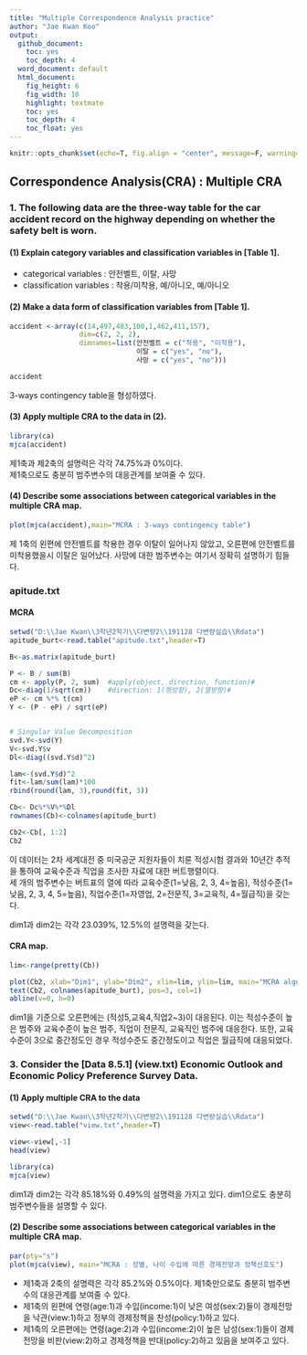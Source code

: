 ```yaml
---
title: "Multiple Correspondence Analysis practice"
author: "Jae Kwan Koo"
output:
  github_document:
    toc: yes
    toc_depth: 4
  word_document: default
  html_document:
    fig_height: 6
    fig_width: 10
    highlight: textmate
    toc: yes
    toc_depth: 4
    toc_float: yes
---  
```


```r
knitr::opts_chunk$set(echo=T, fig.align = "center", message=F, warning=F, fig.height = 5, cache=F, dpi = 300, dev = "png")
```  

## Correspondence Analysis(CRA) : Multiple CRA  

### 1. The following data are the three-way table for the car accident record on the highway depending on whether the safety belt is worn.  

#### (1) Explain category variables and classification variables in [Table 1].  

* categorical variables : 안전벨트, 이탈, 사망  
* classification variables : 착용/미착용, 예/아니오, 예/아니오  

#### (2) Make a data form of classification variables from [Table 1].  

```r
accident <-array(c(14,497,483,100,1,462,411,157),    
                 dim=c(2, 2, 2), 
                 dimnames=list(안전벨트 = c("착용", "미착용"),
                               이탈 = c("yes", "no"),
                               사망 = c("yes", "no")))

accident
```  

3-ways contingency table을 형성하였다.  

#### (3) Apply multiple CRA to the data in (2).  

```r
library(ca)
mjca(accident)
```  

제1축과 제2축의 설명력은 각각 74.75%과 0%이다.  
제1축으로도 충분히 범주변수의 대응관계를 보여줄 수 있다.  

#### (4) Describe some associations between categorical variables in the multiple CRA map.  

```r
plot(mjca(accident),main="MCRA : 3-ways contingency table")
```  

제 1축의 왼편에 안전벨트를 착용한 경우 이탈이 일어나지 않았고, 오른편에 안전벨트를 미착용했을시 이탈은 일어났다. 사망에 대한 범주변수는 여기서 정확히 설명하기 힘들다.  

### apitude.txt  

#### MCRA  

```r
setwd("D:\\Jae Kwan\\3학년2학기\\다변량2\\191128 다변량실습\\Rdata")
apitude_burt<-read.table("apitude.txt",header=T)

B<-as.matrix(apitude_burt)

P <- B / sum(B)
cm <- apply(P, 2, sum)  #apply(object, direction, function)#
Dc<-diag(1/sqrt(cm))    #direction: 1(행방향), 2(열방향)#
eP <- cm %*% t(cm)
Y <- (P - eP) / sqrt(eP)


# Singular Value Decomposition
svd.Y<-svd(Y)
V<-svd.Y$v
Dl<-diag((svd.Y$d)^2)

lam<-(svd.Y$d)^2
fit<-lam/sum(lam)*100
rbind(round(lam, 3),round(fit, 3))

Cb<- Dc%*%V%*%Dl
rownames(Cb)<-colnames(apitude_burt)

Cb2<-Cb[, 1:2]
Cb2
```  

이 데이터는 2차 세계대전 중 미국공군 지원자들이 치룬 적성시험 결과와 10년간 추적을 통하여 교육수준과 직업을 조사한 자료에 대한 버트행렬이다.  
세 개의 범주변수는 버트표의 열에 따라 교육수준(1=낮음, 2, 3, 4=높음), 적성수준(1=낮음, 2, 3, 4, 5=높음), 직업수준(1=자영업, 2=전문직, 3=교육직, 4=월급직)을 갖는다.  

dim1과 dim2는 각각 23.039%, 12.5%의 설명력을 갖는다.  

#### CRA map.  

```r
lim<-range(pretty(Cb))

plot(Cb2, xlab="Dim1", ylab="Dim2", xlim=lim, ylim=lim, main="MCRA algorithm : Burt Matrix")
text(Cb2, colnames(apitude_burt), pos=3, col=1)
abline(v=0, h=0)
```  

dim1을 기준으로 오른편에는 (적성5,교육4,직업2~3)이 대응된다. 이는 적성수준이 높은 범주와 교육수준이 높은 범주, 직업이 전문직, 교육직인 범주에 대응한다. 또한, 교육수준이 3으로 중간정도인 경우 적성수준도 중간정도이고 직업은 월급직에 대응되었다.  

### 3. Consider the [Data 8.5.1] (view.txt) Economic Outlook and Economic Policy Preference Survey Data.  

#### (1) Apply multiple CRA to the data  

```r
setwd("D:\\Jae Kwan\\3학년2학기\\다변량2\\191128 다변량실습\\Rdata")
view<-read.table("view.txt",header=T)

view<-view[,-1]
head(view)
```  

```r
library(ca)
mjca(view)
```  

dim1과 dim2는 각각 85.18%와 0.49%의 설명력을 가지고 있다. dim1으로도 충분히 범주변수들을 설명할 수 있다.  

#### (2) Describe some associations between categorical variables in the multiple CRA map.  

```r
par(pty="s")
plot(mjca(view), main="MCRA : 성별, 나이 수입에 따른 경제전망과 정책선호도")
```  

* 제1축과 2축의 설명력은 각각 85.2%와 0.5%이다. 제1축만으로도 충분히 범주변수의 대응관계를  보여줄 수 있다.  
* 제1축의 왼편에 연령(age:1)과 수입(income:1)이 낮은 여성(sex:2)들이 경제전망을 낙관(view:1)하고 정부의 경제정책을 찬성(policy:1)하고 있다.  
* 제1축의 오른편에는 연령(age:2)과 수입(income:2)이 높은 남성(sex:1)들이 경제전망을 비판(view:2)하고 경제정책을 반대(policy:2)하고 있음을 보여주고 있다.  


